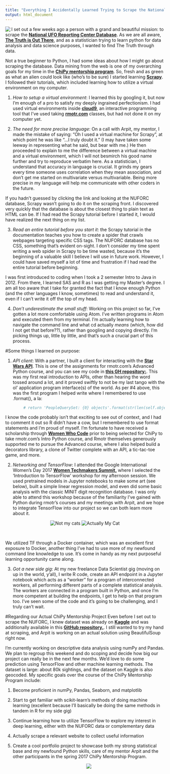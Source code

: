 ```yaml
---
title: "Everything I Accidentally Learned Trying to Scrape the National UFO Reporting Center Database, Plus a Few Things I Learned on Purpose"
output: html_document
---
```


<img src="images/green-alien.jpg" align="left" />  I set out a few weeks ago a person with a grand and beautiful mission: to scrape the [**National UFO Reporting Center Database**](http://www.nuforc.org/webreports.html). As we are all aware, [**The Truth is Out There**](https://www.youtube.com/watch?v=rbBX6aEzEz8), and as a statistician trying to learn python for data analysis and data science purposes, I wanted to find The Truth through data.

Not a true beginner to Python, I had some ideas about how I might go about scraping the database. Data mining from the web is one of my overarching goals for my time in the [**ChiPy mentorship program**](https://chipymentor.org/). So, fresh and as green as what an alien could look like (who’s to be sure) I started learning [**Scrapy**](https://www.scrapy.org). I followed their tutorials, which included learning how to utilize a virtual environment on my computer. <br>


1. *How to setup a virtual environment*: I learned this by googling it, but now I’m enough of a pro to satisfy my deeply ingrained perfectionism. I had used virtual environments inside [**cloud9**](https://c9.io/), an interactive programming tool that I’ve used taking [**rmotr.com**](https://www.rmotr.com) classes, but had not done it on my computer yet.

2. *The need for more precise language*: On a call with Arpit, my mentor, I made the mistake of saying: “Oh I used a virtual machine for Scrapy”, at which point he was like “...I truly doubt it.” (I may have taken some leeway in representing what he said, but bear with me.) He then proceeded to explain to me the difference between a virtual machine and a virtual environment, which I will not besmirch his good name further and try to reproduce verbatim here. As a statistician, I understand that accuracy in language is crucial. It grinds my gears every time someone uses correlation when they mean association, and don’t get me started on multivariate versus multivariable. Being more precise in my language will help me communicate with other coders in the future.

If you hadn’t guessed by clicking the link and looking at the NUFORC database, Scrapy wasn’t going to do it on the scraping front. I discovered very quickly that the database is about the closest thing to plain text as HTML can be. If I had read the Scrapy tutorial before I started it, I would have realized the next thing on my list.

3. *Read an entire tutorial before you start it*: the Scrapy tutorial in the documentation teaches you how to create a spider that crawls webpages targeting specific CSS tags. The NUFORC database has no CSS, something that’s evident on-sight. I don’t consider my time spent writing a web spider in Scrapy to be time wasted, because it’s the beginning of a valuable skill I believe I will use in future work. However, I could have saved myself a lot of time and frustration if I had read the entire tutorial before beginning. 

I was first introduced to coding when I took a 2 semester Intro to Java in 2012. From there, I learned SAS and R as I was getting my Master's degree. I am all too aware that I take for granted the fact that I know enough Python (and the other languages I know, sometimes) to read and understand it, even if I can't write it off the top of my head. 

4. *Don't underestimate the small stuff*: Working on this project so far, I've gotten a lot more comfortable using Atom. I've written programs in Atom and executed them from my terminal. I'm actually learning how to navigate the command line and what cd actually *means* (which, how did I not get that before??), rather than googling and copying directly. I'm picking things up, little by little, and that's such a crucial part of this process. 

#Some things I learned on purpose:

1. *API client*: With a partner, I built a client for interacting with the [**Star Wars API**](https://swapi.co/). This is one of the assignments for rmotr.com’s Advanced Python course, and you can see my code in [**this GH repository:**](https://github.com/klmedeiros/pyp-w2-gw-starwars-api). This was my first real introduction to APIs, other than hearing the word tossed around a lot, and it proved swiftly to not be my last tango with the ol' application program interface(s) of the world. As per #4 above, this was the first program I helped write where I remembered to use .format(), a la:
```python
        # return 'PeopleQuerySet: {0} objects'.format(str(len(self.objects))
```
I know the code probably isn't that exciting to see out of context, and I had to comment it out so R didn't have a cow, but I remembered to use format statements and I'm proud of myself. I'm fortunate to have received a scholarship through [**Women Who Code**](https://www.womenwhocode.com/) prior to being selected for ChiPy to take rmotr.com's Intro Python course, and Rmotr themselves generously supported me to pursue the Advanced course, where I also helped build a decorators library, a clone of Twitter complete with an API, a tic-tac-toe game, and more.


2. *Networking and TensorFlow*: I attended the Google International Women’s Day 2017 [**Women Techmakers Summit,**](https://www.womentechmakers.com/iwd17) where I selected the ‘Introduction to TensorFlow’ workshop for my afternoon session. We used pretrained models in Jupyter notebooks to make some art (see below), built a simple linear regression model, and even did some basic analysis with the classic MINIT digit recognition database. I was only able to attend this workshop because of the familiarity I’ve gained with Python during rmotr’s courses and my meetings with Arpit, and we hope to integrate TensorFlow into our project so we can both learn more about it.

<center>![Not my cats](images/2cats_styled2.jpg) ![Actually My Cat](images/scully_styled.jpeg) </center>
<br>

We utilized TF through a Docker container, which was an excellent first exposure to Docker, another thing I've had to use more of my newfound command line knowledge to use. It's come in handy as my next purposeful learning opportunity came along. <br> 

3. *Got a new side gig*: At my new freelance Data Scientist gig (moving on up in the world, y'all), I write R code, create an API endpoint in a Jupyter notebook which acts as a "worker" for a program of interconnected workers, all performing different parts of a complete statistical analysis. The workers are connected in a program built in Python, and once I'm more competent at building the endpoints, I get to help on that program too. I've seen some of the code and it's going to be challenging, and I truly can't wait. 

#Regarding our Actual ChiPy Mentorship Project
Even before I set out to scrape the NUFORC, I knew dataset was already on [**Kaggle**](https://www.kaggle.com/NUFORC/ufo-sightings) and was additionally available in this [**GitHub repository.**](https://github.com/planetsig/ufo-reports). I still wanted to try my hand at scraping, and Arpit is working on an actual solution using BeautifulSoup right now. 

I'm currently working on descriptive data analysis using numPy and Pandas. We plan to regroup this weekend and do scoping and decide how big our project can really be in the next few months. We'd love to do some prediction using TensorFlow and other machine learning methods. The dataset is large: about 80k sightings, and the dataset on Kaggle is also geocoded. My specific goals over the course of the ChiPy Mentorship Program include:

1. Become proficient in numPy, Pandas, Seaborn, and matplotlib

2. Start to get familiar with scikit-learn's methods of doing machine learning (excellent because I'll basically be doing the same methods in tandem in R for my side gig)

3. Continue learning how to utilize TensorFlow to explore my interest in deep learning, either with the NUFORC data or complementary data

4. Actually scrape a relevant website to collect useful information

5. Create a cool portfolio project to showcase both my strong statistical base and my newfound Python skills, care of my mentor Arpit and the other participants in the spring 2017 ChiPy Mentorship Program.  
<center>![](images/ufo.jpg)</center>